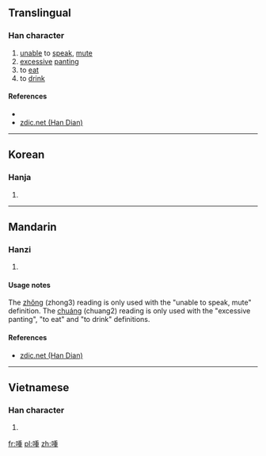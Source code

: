 ==Translingual==

===Han character===
{{Han char|rn=30|rad=口|as=09|sn=12|four=|canj=RHJG|ids=⿰口重}}

# [[unable]] to [[speak]], [[mute]]
# [[excessive]] [[pant]]ing
# to [[eat]]
# to [[drink]]

====References====
* {{Han ref|kx=0199.160|dkj=03964|dj=0421.070|hdz=10656.110|uh=55A0|ud=21920}}
* [http://www.zdic.net/z/16/js/55A0.htm zdic.net (Han Dian)]

----

==Korean==

===Hanja===
{{ko-hanja|hangeul=종|rv=jong|mr=chong}}

# {{defn|lang=ko|sort=口09}}

----

==Mandarin==

===Hanzi===
{{cmn-hanzi|pin=[[zhǒng]] ([[zhong3]]), [[chuáng]] ([[chuang2]])|wg=chung<sup>3</sup>, ch'uang<sup>2</sup>}}

# {{defn|lang=cmn|sort=口09}}

====Usage notes====
The [[zhǒng]] (zhong3) reading is only used with the "unable to speak, mute" definition. The [[chuáng]] (chuang2) reading is only used with the "excessive panting", "to eat" and "to drink" definitions.

====References====
* [http://www.zdic.net/z/16/js/55A0.htm zdic.net (Han Dian)]

----

==Vietnamese==

===Han character===
{{vi-hantu|[[gióng]]|rs=口09}}

# {{defn|lang=vi|sort=口09}}

[[fr:喠]]
[[pl:喠]]
[[zh:喠]]